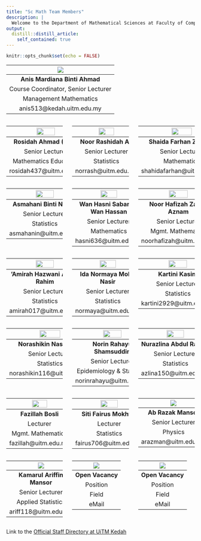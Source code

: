 ```yaml
---
title: "Sc Math Team Members"
description: |
  Welcome to the Department of Mathematical Sciences at Faculty of Computer and Mathematical Sciences, UiTM Kedah Branch Campus. We offers servicing courses in Mathematics and Statistics to all the faculties at UiTM Kedah. We started with  Department of Quantitative Sciences and in 2007 it has gone through a rebranding process and is now called Department of Mathematical Sciences. Currently, the Department of Mathematical Sciences consists of 17 lecturers (7 Mathematics, 9 Statistics and 1 Physics).
output: 
  distill::distill_article:
    self_contained: true
---
```


```r
knitr::opts_chunk$set(echo = FALSE)
```

|![](images/anis_mardiana.jpg)|  
|:-----:|
| **Anis Mardiana Binti Ahmad** |    
| Course Coordinator, Senior Lecturer |    
| Management Mathematics |
| anis513@kedah.uitm.edu.my |

:::::: {style="display: flex; "}

::: {.column width="30%"}
|![](images/rosidah_ahmad.jpg){width="50%" height="50%" style="display: rounded-circle; margin: 0 auto"}|  
|:-----:|
| **Rosidah Ahmad (PhD)** |    
| Senior Lecturer |    
| Mathematics Education |  
| rosidah437@uitm.edu.my |
:::

::: {.column width="5%"}
\ 
<!-- an empty Div (with a whitespace), serving as
a column separator -->
:::

::: {.column width="30%"}
|![](images/noor_rashidah_ali.jpg){width="50%" height="50%" style="display: rounded-circle; margin: 0 auto"}|  
|:-----:|
| **Noor Rashidah Ali** |    
| Senior Lecturer |    
| Statistics |  
| norrash@uitm.edu.my |
:::

::: {.column width="5%"}
\ 
<!-- an empty Div (with a whitespace), serving as
a column separator -->
:::

::: {.column width="30%"}  
|![](images/shahida_farhan.jpg){width="50%" height="50%" style="display: rounded-circle; margin: 0 auto"}|
|:-----:|
| **Shaida Farhan Zakaria** |    
| Senior Lecturer |    
| Mathematics |  
| shahidafarhan@uitm.edu.my |
:::

::::::  

:::::: {style="display: flex; "}

::: {.column width="30%"}  
|![](images/asmahani_nayan.jpg){width="50%" height="50%" style="display: rounded-circle; margin: 0 auto"}|
|:-----:|
| **Asmahani Binti Nayan** |    
| Senior Lecturer |    
| Statistics |  
| asmahanin@uitm.edu.my |  
:::

::: {.column width="5%"}
\ 
<!-- an empty Div (with a whitespace), serving as
a column separator -->
:::

::: {.column width="30%"}
|![](images/wan_hasni_sabariah.jpg){width="50%" height="50%" style="display: rounded-circle; margin: 0 auto"}|  
|:-----:|
| **Wan Hasni Sabariah Wan Hassan** |    
| Senior Lecturer |    
| Mathematics |  
| hasni636@uitm.edu.my |  
:::

::: {.column width="5%"}
\ 
<!-- an empty Div (with a whitespace), serving as
a column separator -->
:::

::: {.column width="30%"}
|![](images/noor_hafizah_zainal_aznam.jpg){width="50%" height="50%" style="display: rounded-circle; margin: 0 auto"}|  
|:-----:|
| **Noor Hafizah Zainal Aznam** |    
| Senior Lecturer |   
| Mgmt. Mathematics |  
| noorhafizah@uitm.edu.my |  
:::

::::::  

:::::: {style="display: flex; "}

::: {.column width="30%"}  
|![](images/amirah.jpg){width="50%" height="50%" style="display: rounded-circle; margin: 0 auto"}|
|:-----:|
| **'Amirah Hazwani Abdul Rahim** |    
| Senior Lecturer |    
| Statistics |  
| amirah017@uitm.edu.my |  
:::

::: {.column width="5%"}
\ 
<!-- an empty Div (with a whitespace), serving as
a column separator -->
:::

::: {.column width="30%"}
|![](images/ida_normaya.jpg){width="50%" height="50%" style="display: rounded-circle; margin: 0 auto"}|  
|:-----:|
| **Ida Normaya Mohd Nasir** |    
| Senior Lecturer |    
| Statistics |  
| normaya@uitm.edu.my |  
:::

::: {.column width="5%"}
\ 
<!-- an empty Div (with a whitespace), serving as
a column separator -->
:::

::: {.column width="30%"}
|![](images/kartini_kasim.jpg){width="50%" height="50%" style="display: rounded-circle; margin: 0 auto"}|  
|:-----:|
| **Kartini Kasim** |    
| Senior Lecturer |   
| Statistics |  
| kartini2929@uitm.edu.my |  
:::

::::::  

:::::: {style="display: flex; "}

::: {.column width="30%"}  
|![](images/norashikin_nasarudin.jpg){width="50%" height="50%" style="display: rounded-circle; margin: 0 auto"}|
|:-----:|
| **Norashikin Nasarudin** |    
| Senior Lecturer |    
| Statistics |  
| norashikin116@uitm.edu.my |  
:::

::: {.column width="5%"}
\ 
<!-- an empty Div (with a whitespace), serving as
a column separator -->
:::

::: {.column width="30%"}
|![](images/norin.jpg){width="50%" height="50%" style="display: rounded-circle; margin: 0 auto"}|  
|:-----:|
| **Norin Rahayu Shamsuddin** |    
| Senior Lecturer |    
| Epidemiology & Statistics |  
| norinrahayu@uitm.edu.my |  
:::

::: {.column width="5%"}
\ 
<!-- an empty Div (with a whitespace), serving as
a column separator -->
:::

::: {.column width="30%"}
|![](images/nur_azlina_abdul_rahid.jpg){width="50%" height="50%" style="display: rounded-circle; margin: 0 auto"}|  
|:-----:|
| **Nurazlina Abdul Rashid** |    
| Senior Lecturer |   
| Statistics |  
| azlina150@uitm.edu.my |  
:::

::::::  

:::::: {style="display: flex; "}

::: {.column width="30%"}
|![](images/fazillah_bosli.jpg){width="50%" height="50%" style="display: rounded-circle; margin: 0 auto"}|  
|:-----:|
| **Fazillah Bosli** |    
| Lecturer |   
| Mgmt. Mathematics |  
| fazillah@uitm.edu.my |  
:::

::: {.column width="5%"}
\ 
<!-- an empty Div (with a whitespace), serving as
a column separator -->
:::

::: {.column width="30%"}
|![](images/siti_fairus.png){width="50%" height="50%" style="display: rounded-circle; margin: 0 auto"}|  
|:-----:|
| **Siti Fairus Mokhtar** |    
| Lecturer |   
| Statistics |  
| fairus706@uitm.edu.my |  
:::

::: {.column width="5%"}
\ 
<!-- an empty Div (with a whitespace), serving as
a column separator -->
:::

::: {.column width="30%"}  
|![](images/ab_razak.png)|  
|:-----:|
| **Ab Razak Mansor** |    
| Senior Lecturer |    
| Physics |  
| arazman@uitm.edu.my |  
:::

::::::  

:::::: {style="display: flex; "}

::: {.column width="30%"}
|![](images/profile2.png)|
|:-----:|
| **Kamarul Ariffin Mansor** |    
| Senior Lecturer |    
| Applied Statistics |  
| ariff118@uitm.edu.my |
:::

::: {.column width="5%"}
\ 
<!-- an empty Div (with a whitespace), serving as
a column separator -->
:::

::: {.column width="30%"}
|![](images/male.png)|  
|:-----:|
| **Open Vacancy** |    
| Position |    
| Field |  
| eMail |  
:::

::: {.column width="5%"}
\ 
<!-- an empty Div (with a whitespace), serving as
a column separator -->
:::

::: {.column width="30%"}  
|![](images/male.png)|  
|:-----:|
| **Open Vacancy** |    
| Position |    
| Field |  
| eMail |  
:::

::::::  
Link to the [Official Staff Directory at UiTM Kedah](https://kedah.uitm.edu.my/v2/index.php/directory/academic-staff/74-mathematical-science-department)  
